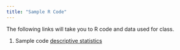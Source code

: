 ```yaml
---
title: "Sample R Code"
---
```


The following links will take you to R code and data used for class.

1.  Sample code [descriptive statistics](https://drive.google.com/file/d/1iG6wyp_6DxEceo1tnX6t65w3WCAdPyGv/view?usp=sharing)
